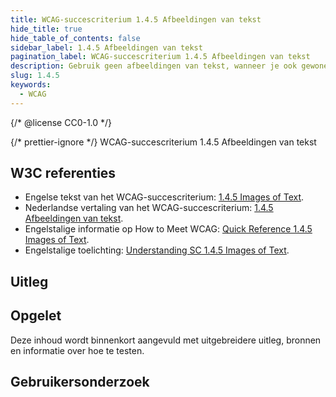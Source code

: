 ```yaml
---
title: WCAG-succescriterium 1.4.5 Afbeeldingen van tekst
hide_title: true
hide_table_of_contents: false
sidebar_label: 1.4.5 Afbeeldingen van tekst
pagination_label: WCAG-succescriterium 1.4.5 Afbeeldingen van tekst
description: Gebruik geen afbeeldingen van tekst, wanneer je ook gewone tekst kan gebruiken met vergelijkbare visuele opmaak.
slug: 1.4.5
keywords:
  - WCAG
---
```


{/* @license CC0-1.0 */}


{/* prettier-ignore */}
<WcagHeadingGroup level={1} conformanceLevel="Niveau AA">WCAG-succescriterium 1.4.5 Afbeeldingen van tekst</WcagHeadingGroup>

## W3C referenties

- Engelse tekst van het WCAG-succescriterium: [<span lang="en">1.4.5 Images of Text</span>](https://www.w3.org/TR/WCAG22/#resize-text).
- Nederlandse vertaling van het WCAG-succescriterium: [1.4.5 Afbeeldingen van tekst](https://www.w3.org/Translations/WCAG22-nl/#afbeeldingen-van-tekst).
- Engelstalige informatie op <span lang="en">How to Meet WCAG</span>: [<span lang="en">Quick Reference 1.4.5 Images of Text</span>](https://www.w3.org/WAI/WCAG22/quickref/#resize-text).
- Engelstalige toelichting: [<span lang="en">Understanding SC 1.4.5 Images of Text</span>](https://www.w3.org/WAI/WCAG22/Understanding/resize-text.html).

## Uitleg

<Summary />

## Opgelet

Deze inhoud wordt binnenkort aangevuld met uitgebreidere uitleg, bronnen en informatie over hoe te testen.

## Gebruikersonderzoek

<CTAGebruikersonderzoek />

<WCAGFooterInfo />
